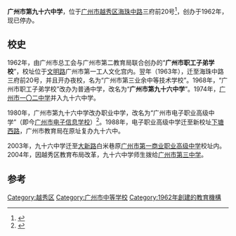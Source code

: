 '''广州市第九十六中学'''，位于[[广州市|广州市]][[越秀区|越秀区]][[海珠路_(廣州)|海珠中路]]三府前20号<ref>{{Cite book|title=广东省法人单位全新纪录 教科文卫卷 上下册合订本|last=广东省统计局，广东省基本单位普查办公室编|first=|publisher=北京：中国统计出版社|year=2003.08|isbn=7-5037-4039-6|location=|pages=55}}</ref>，创办于1962年，现已停办。

== 校史 ==
1962年，由广州市总工会与广州市第二教育局联合创办的“'''广州市职工子弟学校'''”，校址位于[[文明路|文明路]]广州市第一工人文化宫内。翌年（1963年），迁至海珠中路三府前20号，并且开办夜校，名为“广州市第三业余中等技术学校”。1968年，“广州市职工子弟学校”改办为普通中学，改名为“'''广州市第九十六中学'''”。1974年，[[广州市一〇二中学|广州市一〇二中学]]并入九十六中学。

1980年，广州市第九十六中学改办职业中学，改名为“广州市电子职业高级中学”（即今[[广州市电子信息学校|广州市电子信息学校]]）<ref>{{Cite book|title=南粤优秀园丁谱|last=《师道》杂志社编|first=|publisher=广州：广东人民出版社|year=1993.09|isbn=7-218-01227-2|location=|pages=42}}</ref>。1988年，电子职业高级中学迁至新校址[[下塘西路|下塘西路]]，广州市教育局在原址复办九十六中。

2003年，九十六中学迁至[[大新路|大新路]]白米巷原[[广州市第二十中学|广州市第一商业职业高级中学]]校址内。2004年，因越秀区教育布局改革，九十六中学师生拨给[[广州市第三中学|广州市第三中学]]。

==参考==
{{reflist}}
[[Category:越秀区|Category:越秀区]]
[[Category:广州市中等学校|Category:广州市中等学校]]
[[Category:1962年創建的教育機構|Category:1962年創建的教育機構]]